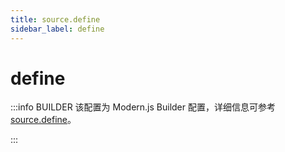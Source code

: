 ```yaml
---
title: source.define
sidebar_label: define
---
```

# define

:::info BUILDER
该配置为 Modern.js Builder 配置，详细信息可参考 [source.define](https://modernjs.dev/builder/api/config-source.html#source-define)。

:::


<Main />
